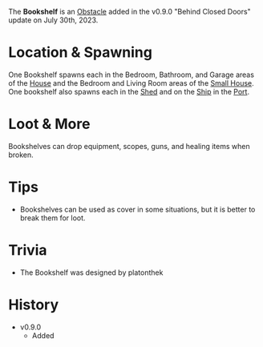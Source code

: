 The **Bookshelf** is an [Obstacle](/obstacles) added in the v0.9.0 "Behind Closed Doors" update on July 30th, 2023.

# Location & Spawning
One Bookshelf spawns each in the Bedroom, Bathroom, and Garage areas of the [House](/buildings/house) and the Bedroom and Living Room areas of the [Small House](/buildings/small_house). One bookshelf also spawns each in the [Shed](/buildings/port_shed) and on the [Ship](/buildings/ship) in the [Port](/buildings/port).

# Loot & More
Bookshelves can drop equipment, scopes, guns, and healing items when broken.

# Tips
- Bookshelves can be used as cover in some situations, but it is better to break them for loot.

# Trivia
- The Bookshelf was designed by platonthek

# History
- v0.9.0
    - Added